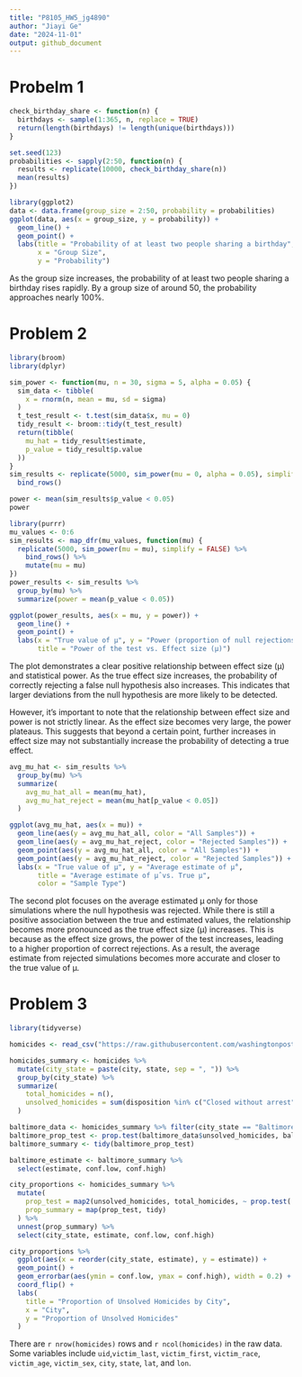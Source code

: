 ```yaml
---
title: "P8105_HW5_jg4890"
author: "Jiayi Ge"
date: "2024-11-01"
output: github_document
---
```

# Probelm 1
```r
check_birthday_share <- function(n) {
  birthdays <- sample(1:365, n, replace = TRUE)
  return(length(birthdays) != length(unique(birthdays)))
}

set.seed(123)
probabilities <- sapply(2:50, function(n) {
  results <- replicate(10000, check_birthday_share(n))
  mean(results)
})

library(ggplot2)
data <- data.frame(group_size = 2:50, probability = probabilities)
ggplot(data, aes(x = group_size, y = probability)) +
  geom_line() +
  geom_point() +
  labs(title = "Probability of at least two people sharing a birthday",
       x = "Group Size",
       y = "Probability")

```
As the group size increases, the probability of at least two people sharing a birthday rises rapidly. By a group size of around 50, the probability approaches nearly 100%. 


# Problem 2
```r
library(broom)
library(dplyr)

sim_power <- function(mu, n = 30, sigma = 5, alpha = 0.05) {
  sim_data <- tibble(
    x = rnorm(n, mean = mu, sd = sigma)
  )
  t_test_result <- t.test(sim_data$x, mu = 0)
  tidy_result <- broom::tidy(t_test_result)
  return(tibble(
    mu_hat = tidy_result$estimate,
    p_value = tidy_result$p.value
  ))
}
sim_results <- replicate(5000, sim_power(mu = 0, alpha = 0.05), simplify = FALSE) %>%
  bind_rows()

power <- mean(sim_results$p_value < 0.05)
power
```

```r
library(purrr)
mu_values <- 0:6
sim_results <- map_dfr(mu_values, function(mu) {
  replicate(5000, sim_power(mu = mu), simplify = FALSE) %>%
    bind_rows() %>%
    mutate(mu = mu)
})
power_results <- sim_results %>%
  group_by(mu) %>%
  summarize(power = mean(p_value < 0.05))

ggplot(power_results, aes(x = mu, y = power)) +
  geom_line() +
  geom_point() +
  labs(x = "True value of µ", y = "Power (proportion of null rejections)", 
       title = "Power of the test vs. Effect size (µ)")
```
The plot demonstrates a clear positive relationship between effect size (μ) and statistical power. As the true effect size increases, the probability of correctly rejecting a false null hypothesis also increases. This indicates that larger deviations from the null hypothesis are more likely to be detected.

However, it's important to note that the relationship between effect size and power is not strictly linear. As the effect size becomes very large, the power plateaus. This suggests that beyond a certain point, further increases in effect size may not substantially increase the probability of detecting a true effect.

```r
avg_mu_hat <- sim_results %>%
  group_by(mu) %>%
  summarize(
    avg_mu_hat_all = mean(mu_hat),
    avg_mu_hat_reject = mean(mu_hat[p_value < 0.05])
  )

ggplot(avg_mu_hat, aes(x = mu)) +
  geom_line(aes(y = avg_mu_hat_all, color = "All Samples")) +
  geom_line(aes(y = avg_mu_hat_reject, color = "Rejected Samples")) +
  geom_point(aes(y = avg_mu_hat_all, color = "All Samples")) +
  geom_point(aes(y = avg_mu_hat_reject, color = "Rejected Samples")) +
  labs(x = "True value of µ", y = "Average estimate of µ̂", 
       title = "Average estimate of µ̂ vs. True µ",
       color = "Sample Type")

```
The second plot focuses on the average estimated μ only for those simulations where the null hypothesis was rejected. While there is still a positive association between the true and estimated values, the relationship becomes more pronounced as the true effect size (μ) increases. This is because as the effect size grows, the power of the test increases, leading to a higher proportion of correct rejections. As a result, the average estimate from rejected simulations becomes more accurate and closer to the true value of μ.

# Problem 3
```r
library(tidyverse)

homicides <- read_csv("https://raw.githubusercontent.com/washingtonpost/data-homicides/master/homicide-data.csv")

homicides_summary <- homicides %>%
  mutate(city_state = paste(city, state, sep = ", ")) %>%
  group_by(city_state) %>%
  summarize(
    total_homicides = n(),
    unsolved_homicides = sum(disposition %in% c("Closed without arrest", "Open/No arrest"))
  )

baltimore_data <- homicides_summary %>% filter(city_state == "Baltimore, MD")
baltimore_prop_test <- prop.test(baltimore_data$unsolved_homicides, baltimore_data$total_homicides)
baltimore_summary <- tidy(baltimore_prop_test)

baltimore_estimate <- baltimore_summary %>%
  select(estimate, conf.low, conf.high)

city_proportions <- homicides_summary %>%
  mutate(
    prop_test = map2(unsolved_homicides, total_homicides, ~ prop.test(.x, .y)),
    prop_summary = map(prop_test, tidy)
  ) %>%
  unnest(prop_summary) %>%
  select(city_state, estimate, conf.low, conf.high)

city_proportions %>%
  ggplot(aes(x = reorder(city_state, estimate), y = estimate)) +
  geom_point() +
  geom_errorbar(aes(ymin = conf.low, ymax = conf.high), width = 0.2) +
  coord_flip() +
  labs(
    title = "Proportion of Unsolved Homicides by City",
    x = "City",
    y = "Proportion of Unsolved Homicides"
  )
```
There are `r nrow(homicides)` rows and `r ncol(homicides)` in the raw data. Some variables include `uid`,`victim_last`, `victim_first`, `victim_race`, `victim_age`, `victim_sex`, `city`, `state`, `lat`, and `lon`.
